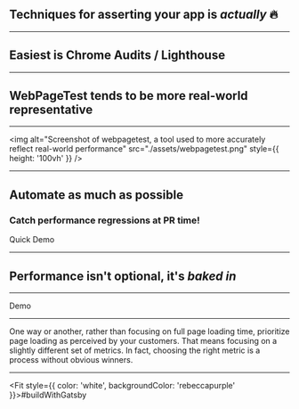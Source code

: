

## Techniques for asserting your app is _actually_ 🔥

---

## Easiest is Chrome Audits / Lighthouse

---

## WebPageTest tends to be more real-world representative

---

<img alt="Screenshot of webpagetest, a tool used to more accurately reflect real-world performance" src="./assets/webpagetest.png" style={{ height: '100vh' }} />

---

## Automate as much as possible

### Catch performance regressions at PR time!

<Link href="https://github.com/DSchau/gatsby-perf-audit/pull/4">Quick Demo</Link>

---

## Performance isn't optional, it's _baked in_

---

<Link href="https://gatsbyjs-org-prefetched.netlify.com/" large={true}>Demo</Link>

---


<Pullquote cite="Smashing Magazine" href="https://www.smashingmagazine.com/2019/01/front-end-performance-checklist-2019-pdf-pages/" fontSize={40}>One way or another, rather than focusing on full page loading time, prioritize page loading as perceived by your customers. That means focusing on a slightly different set of metrics. In fact, choosing the right metric is a process without obvious winners.</Pullquote>

---


<Fit style={{ color: 'white', backgroundColor: 'rebeccapurple' }}>#buildWithGatsby</Fit>
